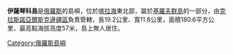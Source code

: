 '''伊薩琴科島'''是[[俄羅斯|俄羅斯]]的島嶼，位於[[喀拉海|喀拉海]]東北部，屬於[[基羅夫群島|基羅夫群島]]的一部分，由[[克拉斯諾亞爾斯克邊疆區|克拉斯諾亞爾斯克邊疆區]]負責管轄，長19.2公里、寬11.8公里，面積180.6平方公里，最高點海拔高度57米，島上無人居住。

{{Russia-geo-stub}}
[[Category:俄羅斯島嶼|Category:俄羅斯島嶼]]